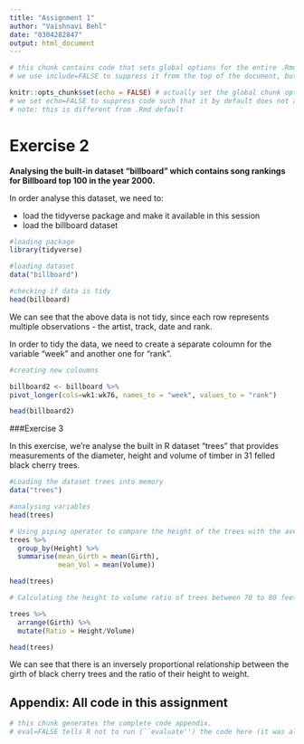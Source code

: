 ```yaml
---
title: "Assignment 1"
author: "Vaishnavi Behl"
date: "0304282847"
output: html_document
---
```


```r
# this chunk contains code that sets global options for the entire .Rmd. 
# we use include=FALSE to suppress it from the top of the document, but it will still appear in the appendix. 

knitr::opts_chunk$set(echo = FALSE) # actually set the global chunk options. 
# we set echo=FALSE to suppress code such that it by default does not appear throughout the document. 
# note: this is different from .Rmd default
```


# Exercise 2

**Analysing the built-in dataset "billboard" which contains song rankings for Billboard top 100 in the year 2000.**

In order analyse this dataset, we need to:

* load the tidyverse package and make it available in this session 
* load the billboard dataset

```r
#loading package
library(tidyverse)

#loading dataset
data("billboard")

#checking if data is tidy
head(billboard)
```

We can see that the above data is not tidy, since each row represents multiple observations - the artist, track, date and rank. 

In order to tidy the data, we need to create a separate coloumn for the variable "week" and another one for "rank". 

```r

#creating new coloumns 

billboard2 <- billboard %>% 
pivot_longer(cols=wk1:wk76, names_to = "week", values_to = "rank")

head(billboard2)
```


###Exercise 3

In this exercise, we're analyse the built in R dataset "trees" that provides measurements of the diameter, height and volume of timber in 31 felled black cherry trees.

```r

#Loading the dataset trees into memory
data("trees")

#analysing variables
head(trees)

```

```r

# Using piping operator to compare the height of the trees with the average girth and volume
trees %>%
  group_by(Height) %>%
  summarise(mean_Girth = mean(Girth),
            mean_Vol = mean(Volume))

head(trees)

# Calculating the height to volume ratio of trees between 70 to 80 feet long

trees %>%
  arrange(Girth) %>%
  mutate(Ratio = Height/Volume)

head(trees)

```

We can see that there is an inversely proportional relationship between the girth of black cherry trees and the ratio of their height to weight. 


## Appendix: All code in this assignment

```r
# this chunk generates the complete code appendix. 
# eval=FALSE tells R not to run (``evaluate'') the code here (it was already run before).
```
